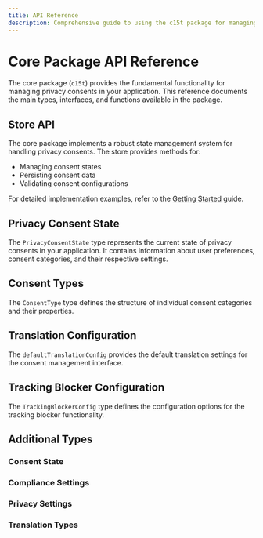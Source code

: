 ```yaml
---
title: API Reference
description: Comprehensive guide to using the c15t package for managing privacy consents.
---
```


# Core Package API Reference

The core package (`c15t`) provides the fundamental functionality for managing privacy consents in your application. This reference documents the main types, interfaces, and functions available in the package.

## Store API

The core package implements a robust state management system for handling privacy consents. The store provides methods for:

- Managing consent states
- Persisting consent data
- Validating consent configurations

For detailed implementation examples, refer to the [Getting Started](/docs/javascript) guide.

## Privacy Consent State

The `PrivacyConsentState` type represents the current state of privacy consents in your application. It contains information about user preferences, consent categories, and their respective settings.

<AutoTypeTable path="node_modules/c15t/src/index.ts" name="PrivacyConsentState" />

## Consent Types

The `ConsentType` type defines the structure of individual consent categories and their properties.

<AutoTypeTable path="node_modules/c15t/src/index.ts" name="ConsentType" />

## Translation Configuration

The `defaultTranslationConfig` provides the default translation settings for the consent management interface.

<AutoTypeTable path="node_modules/c15t/src/index.ts" name="defaultTranslationConfig" />

## Tracking Blocker Configuration

The `TrackingBlockerConfig` type defines the configuration options for the tracking blocker functionality.

<AutoTypeTable path="node_modules/c15t/src/index.ts" name="TrackingBlockerConfig" />

## Additional Types

### Consent State
<AutoTypeTable path="node_modules/c15t/src/index.ts" name="ConsentState" />

### Compliance Settings
<AutoTypeTable path="node_modules/c15t/src/index.ts" name="ComplianceSettings" />

### Privacy Settings
<AutoTypeTable path="node_modules/c15t/src/index.ts" name="PrivacySettings" />

### Translation Types
<AutoTypeTable path="node_modules/c15t/src/index.ts" name="TranslationConfig" />
<AutoTypeTable path="node_modules/c15t/src/index.ts" name="Translations" />

